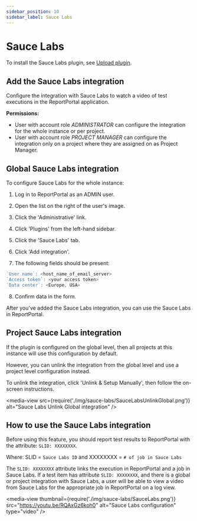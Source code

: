 ```yaml
---
sidebar_position: 10
sidebar_label: Sauce Labs
---
```


# Sauce Labs

To install the Sauce Labs plugin, see [Upload plugin](./ManagePlugins#upload-plugin).

## Add the Sauce Labs integration

Configure the integration with Sauce Labs to watch a video of test executions in the ReportPortal application.


**Permissions:**

- User with account role *ADMINISTRATOR* can configure the integration for the whole instance or per project.
- User with account role *PROJECT MANAGER* can configure the integration only on a project where they are assigned on as Project Manager.

## Global Sauce Labs integration

To configure Sauce Labs for the whole instance:

1. Log in to ReportPortal as an ADMIN user.

2. Open the list on the right of the user's image.

3. Click the 'Administrative' link.

4. Click 'Plugins' from the left-hand sidebar.

5. Click the 'Sauce Labs' tab.

6. Click 'Add integration'.

7. The following fields should be present:

  ```javascript 
  `User name`: <host_name_of_email_server>
  `Access token`: <your access token>
  `Data center`: <Europe, USA>
  ```

8. Confirm data in the form.

After you've added the Sauce Labs integration, you can use the Sauce Labs in ReportPortal.

## Project Sauce Labs integration

If the plugin is configured on the global level, then all projects at this instance will use this configuration by default.

However, you can unlink the integration from the global level and use a project level configuration instead.

To unlink the integration, click 'Unlink & Setup Manually', then follow the on-screen instructions.

<media-view src={require('./img/sauce-labs/SauceLabsUnlinkGlobal.png')} alt="Sauce Labs Unlink Global integration" />

## How to use the Sauce Labs integration

Before using this feature, you should report test results to ReportPortal with the attribute: `SLID: XXXXXXXX`.

Where: SLID = `Sauce Labs ID` and XXXXXXXX = `# of job in Sauce Labs`

The `SLID: XXXXXXXX` attribute links the execution in ReportPortal and a job in Sauce Labs. If a test item has attribute `SLID: XXXXXXXX`, and there is a global or project integration with Sauce Labs, a user will be able to view a video from Sauce Labs for the appropriate job in ReportPortal on a log view.

<media-view thumbnail={require('./img/sauce-labs/SauceLabs.png')} src="https://youtu.be/RQAxGz6koh0" alt="Sauce Labs configuration" type="video" />
